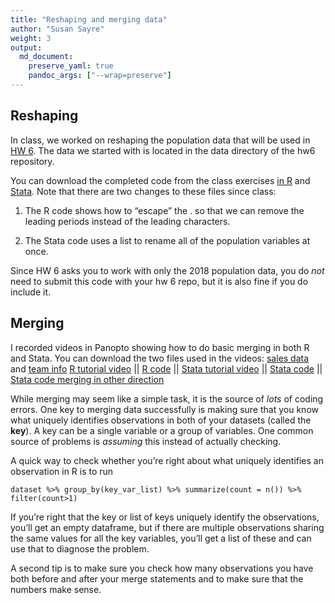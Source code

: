 ```yaml
---
title: "Reshaping and merging data"
author: "Susan Sayre"
weight: 3
output: 
  md_document:
    preserve_yaml: true
    pandoc_args: ["--wrap=preserve"]
---
```


## Reshaping

In class, we worked on reshaping the population data that will be used in [HW 6](/materials/homework/hw6-mergining-and-reshaping). The data we started with is located in the data directory of the hw6 repository.

You can download the completed code from the class exercises [in R](/docs/hw6/reshaping-code.Rmd) and [Stata](/docs/hw6/reshaping-code.do). Note that there are two changes to these files since class:

1. The R code shows how to "escape" the . so that we can remove the leading periods instead of the leading characters.

2. The Stata code uses a list to rename all of the population variables at once.

Since HW 6 asks you to work with only the 2018 population data, you do *not* need to submit this code with your hw 6 repo, but it is also fine if you do include it.

## Merging

I recorded videos in Panopto showing how to do basic merging in both R and Stata. You can download the two files used in the videos: [sales data](/docs/sales_data.csv) and [team info](/docs/team_info.csv)
[R tutorial video](https://smith.hosted.panopto.com/Panopto/Pages/Viewer.aspx?id=b3b90423-10fd-4f91-b97f-ac5d014f5bae) || [R code](/docs/hw6/merging.Rmd) || [Stata tutorial video](https://smith.hosted.panopto.com/Panopto/Pages/Viewer.aspx?id=ac0512f9-1275-4d98-8794-ac5c012ba8d5) || [Stata code](/docs/hw6/merging_example.do) || [Stata code merging in other direction](/docs/hw6/merging_example_team_first.do)

While merging may seem like a simple task, it is the source of *lots* of coding errors. One key to merging data successfully is making sure that you know what uniquely identifies observations in both of your datasets (called the **key**). A key can be a single variable or a group of variables. One common source of problems is *assuming* this instead of actually checking.

A quick way to check whether you're right about what uniquely identifies an observation in R is to run
``` 
dataset %>% group_by(key_var_list) %>% summarize(count = n()) %>% filter(count>1)
```
If you're right that the key or list of keys uniquely identify the observations, you'll get an empty dataframe, but if there are multiple observations sharing the same values for all the key variables, you'll get a list of these and can use that to diagnose the problem.

A second tip is to make sure you check how many observations you have both before and after your merge statements and to make sure that the numbers make sense.





